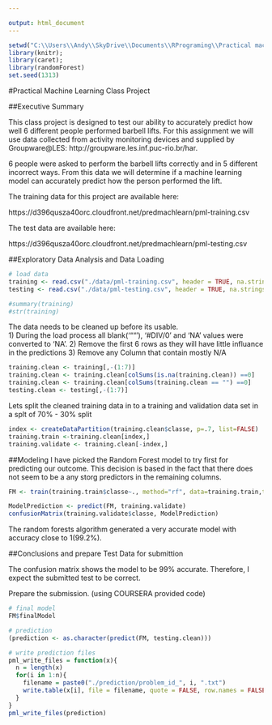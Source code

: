 ```yaml
---

output: html_document
---
```


```r

setwd("C:\\Users\\Andy\\SkyDrive\\Documents\\RPrograming\\Practical machine Learning\\CP\\Practical_Machine_Learning_CP")
library(knitr);
library(caret);
library(randomForest)
set.seed(1313)
```

#Practical Machine Learning Class Project

##Executive Summary

This class project is designed to test our ability to accurately predict how well 6 different people performed barbell lifts.  For this assignment we will use data collected from activity monitoring devices and supplied by Groupware@LES: http://groupware.les.inf.puc-rio.br/har.  

6 people were asked to perform the barbell lifts correctly and in 5 different incorrect ways. From this data we will determine if a machine learning model can accurately predict how the person performed the lift.

The training data for this project are available here: 

https://d396qusza40orc.cloudfront.net/predmachlearn/pml-training.csv

The test data are available here: 

https://d396qusza40orc.cloudfront.net/predmachlearn/pml-testing.csv

##Exploratory Data Analysis and Data Loading
```r
# load data
training <- read.csv("./data/pml-training.csv", header = TRUE, na.strings=c("", "NA", "#DIV/0!"))
testing <- read.csv("./data/pml-testing.csv", header = TRUE, na.strings=c("", "NA", "#DIV/0!"))

#summary(training)
#str(training)

```
The data needs to be cleaned up before its usable.  
1) During the load process all blank('""'), '#DIV/0' and 'NA' values were converted to 'NA'. 
2) Remove the first 6 rows as they will have little influance in the predictions
3) Remove any Column that contain mostly N/A

```r
training.clean <- training[,-(1:7)]
training.clean <- training.clean[colSums(is.na(training.clean)) ==0]
training.clean <- training.clean[colSums(training.clean == "") ==0]
testing.clean <- testing[,-(1:7)]
```

Lets split the cleaned training data in to a training and validation data set in a splt of 70% - 30% split

```r
index <- createDataPartition(training.clean$classe, p=.7, list=FALSE)
training.train <-training.clean[index,]
training.validate <- training.clean[-index,]
```


##Modeling
I have picked the Random Forest model to try first for predicting our outcome.  This decision is based in the fact that there does not seem to be a any storg predictors in the remaining columns.  

```r
FM <- train(training.train$classe~., method="rf", data=training.train,trControl=trainControl(method="cv",10))

ModelPrediction <- predict(FM, training.validate)
confusionMatrix(training.validate$classe, ModelPrediction)
```
The random forests algorithm generated a very accurate model with accuracy close to 1(99.2%). 

##Conclusions and prepare Test Data for submittion

The confusion matrix shows the model to be 99% accurate.  Therefore, I expect the submitted test to be correct.


Prepare the submission. (using COURSERA provided code)
```r

# final model
FM$finalModel

# prediction
(prediction <- as.character(predict(FM, testing.clean)))

# write prediction files
pml_write_files = function(x){
  n = length(x)
  for(i in 1:n){
    filename = paste0("./prediction/problem_id_", i, ".txt")
    write.table(x[i], file = filename, quote = FALSE, row.names = FALSE, col.names = FALSE)
  }
}
pml_write_files(prediction)
```